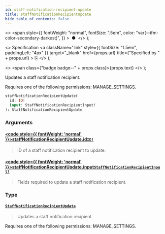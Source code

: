 ```yaml
---
id: staff-notification-recipient-update
title: staffNotificationRecipientUpdate
hide_table_of_contents: false
---
```


  <>
    <span
      style={{
        fontWeight: "normal",
        fontSize: ".5em",
        color: "var(--ifm-color-secondary-darkest)",
      }}
    >
      &nbsp;●&nbsp;
    </span>
  </>
);

  <>
    Specification
    <a
      className="link"
      style={{ fontSize: "1.5em", paddingLeft: "4px" }}
      target="\_blank"
      href={props.url}
      title={"Specified by " + props.url}
    >
      ⎘
    </a>
  </>
);

  <>
    <span class={"badge badge--" + props.class}>{props.text}</span>
  </>
);

Updates a staff notification recipient.

Requires one of the following permissions: MANAGE_SETTINGS.

```graphql
staffNotificationRecipientUpdate(
  id: ID!
  input: StaffNotificationRecipientInput!
): StaffNotificationRecipientUpdate
```

### Arguments

#### [<code style={{ fontWeight: 'normal' }}>staffNotificationRecipientUpdate.<b>id</b></code>](#)<Bullet />[`ID!`](../../../developer/api-reference/scalars/id) <Badge class="secondary" text="non-null"/> <Badge class="secondary" text="scalar"/>

> ID of a staff notification recipient to update.

#### [<code style={{ fontWeight: 'normal' }}>staffNotificationRecipientUpdate.<b>input</b></code>](#)<Bullet />[`StaffNotificationRecipientInput!`](../../../developer/api-reference/inputs/staff-notification-recipient-input) <Badge class="secondary" text="non-null"/> <Badge class="secondary" text="input"/>

> Fields required to update a staff notification recipient.

### Type

#### [`StaffNotificationRecipientUpdate`](../../../developer/api-reference/objects/staff-notification-recipient-update) <Badge class="secondary" text="object"/>

> Updates a staff notification recipient.

Requires one of the following permissions: MANAGE_SETTINGS.

>
